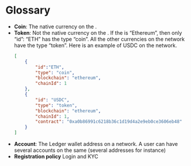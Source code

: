
# Glossary

- **Coin**: The native currency on the <Glossary word="blockchain"></Glossary>.
- **Token**: Not the native currency on the <Glossary word="blockchain"></Glossary>. If the <Glossary word="blockchain"></Glossary> is “Ethereum”, then only “id”: “ETH” has the type “coin”. All the other currencies on the <Glossary word="Ethereum"></Glossary> network have the type “token”. Here is an example of USDC on the <Glossary word="ethereum"></Glossary> network. 
	```json copy
	[
		{
			"id":"ETH",
			"type": "coin",
			"blockchain": "ethereum",
			"chainId": 1
		},
		{
			"id": "USDC",
			"type": "token",
			"blockchain": "ethereum",
			"chainId": 1,
			"contract": "0xa0b86991c6218b36c1d19d4a2e9eb0ce3606eb48"
		}		
	]
	```
- **Account**: The Ledger wallet address on a <Glossary word="cryptocurrency"></Glossary> network. A user can have several accounts on the same <Glossary word="blockchain"></Glossary> (several <Glossary word="ethereum"></Glossary> addresses for instance)
- **Registration policy** Login and KYC